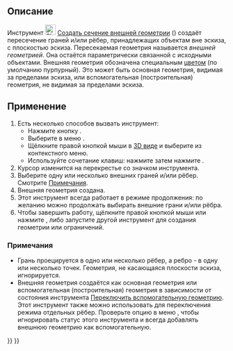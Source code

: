 <languages/>

{{Docnav/ru
|[[Sketcher_Projection/ru|Создать проекцию внешней геометрии]]
|[[Sketcher_CarbonCopy/ru|Структурная копия]]
|[[Sketcher_Workbench/ru|Скетчер]]
|IconL=Sketcher_Projection.svg
|IconR=Sketcher_CarbonCopy.svg
|IconC=Workbench_Sketcher.svg
}}

{{GuiCommand/ru
|Name=Sketcher Intersection
|Name/ru=Скетчер Создать сечение внешней геометрии
|MenuLocation=Эскиз → Инструменты для эскиза → Создать сечение внешней геометрии
|Workbenches=[[Sketcher_Workbench/ru|Скетчер]]
|Shortcut={{KEY|G}} {{KEY|I}}
|Version=1.1
|SeeAlso=[[Sketcher_ToggleConstruction/ru|Скетчер Переключить вспомогательную геометрию]]
}}

<span id="Description"></span>
== Описание ==

Инструмент [[Image:Sketcher_Intersection.svg|24px]] [[Sketcher_Intersection/ru|Создать сечение внешней геометрии]] ({{Version/ru|1.1}}) создаёт пересечение граней и/или рёбер, принадлежащих объектам вне эскиза, с плоскостью эскиза. Пересекаемая геометрия называется ''внешней геометрией''. Она остаётся параметрически связанной с исходными объектами. Внешняя геометрия обозначена специальным [[Sketcher_Preferences/ru#Appearance|цветом]] (по умолчанию пурпурный). Это может быть основная геометрия, видимая за пределами эскиза, или вспомогательная (построительная) геометрия, не видимая за пределами эскиза.

<span id="Usage"></span>
== Применение ==

# Есть несколько способов вызвать инструмент:
#* Нажмите кнопку {{Button|[[Image:Sketcher_Intersection.svg|16px]] [[Sketcher_Intersection/ru|Создать сечение внешней геометрии]]}}.
#* Выберите в меню {{MenuCommand|Эскиз → Инструменты для эскиза → [[Image:Sketcher_Intersection.svg|16px]] Создать сечение внешней геометрии}}.
#* Щёлкните правой кнопкой мыши в [[3D_view/ru|3D виде]] и выберите {{MenuCommand|[[Image:Sketcher_Intersection.svg|16px]] Создать сечение внешней геометрии}} из контекстного меню.
#* Используйте сочетание клавиш: нажмите {{KEY|G}} затем нажмите {{KEY|I}}.
# Курсор изменится на перекрестье со значком инструмента.
# Выберите одну или несколько внешних граней и/или рёбер. Смотрите [[#Notes|Примечания]].
# Внешняя геометрия создана.
# Этот инструмент всегда работает в режиме продолжения: по желанию можно продолжать выбирать внешние грани и/или рёбра.
# Чтобы завершить работу, щёлкните правой кнопкой мыши или нажмите {{KEY|Esc}}, либо запустите другой инструмент для создания геометрии или ограничений.

<span id="Notes"></span>
=== Примечания ===

* Грань проецируется в одно или несколько рёбер, а ребро - в одну или несколько точек. Геометрия, не касающаяся плоскости эскиза, игнорируется.
* Внешняя геометрия создаётся как основная геометрия или вспомогательная (построительная) геометрия в зависимости от состояния инструмента [[Sketcher_ToggleConstruction/ru|Переключить вспомогательную геометрию]]. Этот инструмент также можно использовать для переключения режима отдельных рёбер. Проверьте опцию в меню {{MenuCommand| Правка → Настройки... → Скетчер → Общие → Всегда добавлять внешнюю геометрию как вспомогательную}}, чтобы игнорировать статус этого инструмента и всегда добавлять внешнюю геометрию как вспомогательную.


{{Docnav/ru
|[[Sketcher_Projection/ru|Создать проекцию внешней геометрии]]
|[[Sketcher_CarbonCopy/ru|Структурная копия]]
|[[Sketcher_Workbench/ru|Скетчер]]
|IconL=Sketcher_Projection.svg
|IconR=Sketcher_CarbonCopy.svg
|IconC=Workbench_Sketcher.svg
}}

{{Sketcher_Tools_navi{{#translation:}}}}
{{Userdocnavi{{#translation:}}}}